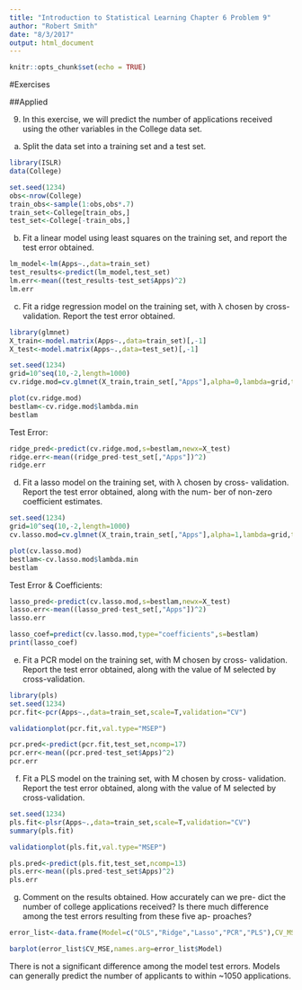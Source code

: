 ```yaml
---
title: "Introduction to Statistical Learning Chapter 6 Problem 9"
author: "Robert Smith"
date: "8/3/2017"
output: html_document
---
```


```r
knitr::opts_chunk$set(echo = TRUE)
```

#Exercises

##Applied

9. In this exercise, we will predict the number of applications received using the other variables in the College data set.

(a) Split the data set into a training set and a test set.
```r
library(ISLR)
data(College)

set.seed(1234)
obs<-nrow(College)
train_obs<-sample(1:obs,obs*.7)
train_set<-College[train_obs,]
test_set<-College[-train_obs,]
```

(b) Fit a linear model using least squares on the training set, and
report the test error obtained.
```r
lm_model<-lm(Apps~.,data=train_set)
test_results<-predict(lm_model,test_set)
lm.err<-mean((test_results-test_set$Apps)^2)
lm.err
```


(c) Fit a ridge regression model on the training set, with λ chosen
by cross-validation. Report the test error obtained.
```r
library(glmnet)
X_train<-model.matrix(Apps~.,data=train_set)[,-1]
X_test<-model.matrix(Apps~.,data=test_set)[,-1]

set.seed(1234)
grid=10^seq(10,-2,length=1000)
cv.ridge.mod=cv.glmnet(X_train,train_set[,"Apps"],alpha=0,lambda=grid,thresh=1e-12)

plot(cv.ridge.mod)
bestlam<-cv.ridge.mod$lambda.min
bestlam
```

Test Error:
```r
ridge_pred<-predict(cv.ridge.mod,s=bestlam,newx=X_test)
ridge.err<-mean((ridge_pred-test_set[,"Apps"])^2)
ridge.err
```

(d) Fit a lasso model on the training set, with λ chosen by cross- validation. Report the test error obtained, along with the num-
ber of non-zero coefficient estimates.
```r
set.seed(1234)
grid=10^seq(10,-2,length=1000)
cv.lasso.mod=cv.glmnet(X_train,train_set[,"Apps"],alpha=1,lambda=grid,thresh=1e-12)

plot(cv.lasso.mod)
bestlam<-cv.lasso.mod$lambda.min
bestlam
```

Test Error & Coefficients:
```r
lasso_pred<-predict(cv.lasso.mod,s=bestlam,newx=X_test)
lasso.err<-mean((lasso_pred-test_set[,"Apps"])^2)
lasso.err

lasso_coef=predict(cv.lasso.mod,type="coefficients",s=bestlam)
print(lasso_coef)
```

(e) Fit a PCR model on the training set, with M chosen by cross- validation. Report the test error obtained, along with the value of M selected by cross-validation.
```r
library(pls)
set.seed(1234)
pcr.fit<-pcr(Apps~.,data=train_set,scale=T,validation="CV")

validationplot(pcr.fit,val.type="MSEP")

pcr.pred<-predict(pcr.fit,test_set,ncomp=17)
pcr.err<-mean((pcr.pred-test_set$Apps)^2)
pcr.err
```

(f) Fit a PLS model on the training set, with M chosen by cross- validation. Report the test error obtained, along with the value of M selected by cross-validation.

```r
set.seed(1234)
pls.fit<-plsr(Apps~.,data=train_set,scale=T,validation="CV")
summary(pls.fit)

validationplot(pls.fit,val.type="MSEP")

pls.pred<-predict(pls.fit,test_set,ncomp=13)
pls.err<-mean((pls.pred-test_set$Apps)^2)
pls.err
```


(g) Comment on the results obtained. How accurately can we pre- dict the number of college applications received? Is there much difference among the test errors resulting from these five ap- proaches?
```r
error_list<-data.frame(Model=c("OLS","Ridge","Lasso","PCR","PLS"),CV_MSE=c(lm.err,ridge.err,lasso.err,pcr.err,pls.err))

barplot(error_list$CV_MSE,names.arg=error_list$Model)
```

There is not a significant difference among the model test errors. Models can generally predict the number of applicants to within ~1050 applications.